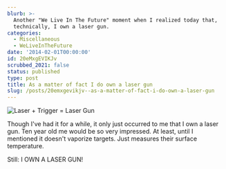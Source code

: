 ```yaml
---
blurb: >-
  Another "We Live In The Future" moment when I realized today that,
  technically, I own a laser gun.
categories:
  - Miscellaneous
  - WeLiveInTheFuture
date: '2014-02-01T00:00:00'
id: 20eMxgEVIKJv
scrubbed_2021: false
status: published
type: post
title: As a matter of fact I do own a laser gun
slug: /posts/20emxgevikjv--as-a-matter-of-fact-i-do-own-a-laser-gun
---
```


![Laser + Trigger = Laser Gun](/aws-20140201--1011-01a.jpg) 

Though I've had it for a while, it only just occurred to  me that I own a laser gun. Ten year old me would be so very impressed. At least, until I mentioned it doesn't vaporize targets. Just measures their surface temperature. 

Still: I OWN A LASER GUN!

